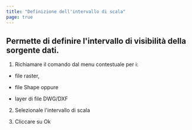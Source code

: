 ```yaml
---
title: "Definizione dell'intervallo di scala"
page: true
---
```

## Permette di definire l&#39;intervallo di visibilit&#224; della sorgente dati.


1.  Richiamare il comando dal menu contestuale per i:

-  file raster,

-  file Shape oppure 

-  layer di file DWG/DXF



2.  Selezionale l&#39;intervallo di scala

3.  Cliccare su <Border>Ok</Border> 



